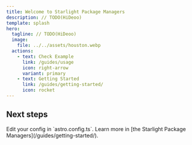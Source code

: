 ```yaml
---
title: Welcome to Starlight Package Managers
description: // TODO(HiDeoo)
template: splash
hero:
  tagline: // TODO(HiDeoo)
  image:
    file: ../../assets/houston.webp
  actions:
    - text: Check Example
      link: /guides/usage
      icon: right-arrow
      variant: primary
    - text: Getting Started
      link: /guides/getting-started/
      icon: rocket
---
```



## Next steps

<CardGrid stagger>
  <Card title="Configure the integration" icon="setting">
    Edit your config in `astro.config.ts`.
  </Card>
  <Card title="Read the docs" icon="open-book">
    Learn more in [the Starlight Package Managers](/guides/getting-started/).
  </Card>
</CardGrid>
